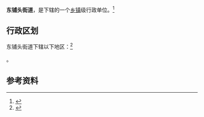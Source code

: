 {{中国乡级行政区|35/06/02/001/000}}

'''东铺头街道'''，是{{PRC admin/fullname|35/06/02/001/000|3}}下辖的一个[[乡镇|乡镇]]级行政单位。<ref>{{PRC admin/ref sgc|{{PRC admin/parent|35/06/02/001/000}}}}</ref>

== 行政区划 ==

东铺头街道下辖以下地区：<ref>{{PRC admin/ref sgc|35/06/02/001/000}}</ref>

{{PRC admin/children|35/06/02/001/000}}。

== 参考资料 ==

{{reflist}}

{{行政区划小作品}}
{{PRC admin/navcat|35/06/02/001/000}}